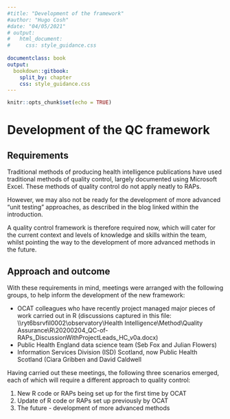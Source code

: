 ```yaml
---
#title: "Development of the framework"
#author: "Hugo Cosh"
#date: "04/05/2021"
# output: 
#   html_document:
#     css: style_guidance.css
    
documentclass: book
output:
  bookdown::gitbook:
    split_by: chapter
    css: style_guidance.css       
---
```


```r
knitr::opts_chunk$set(echo = TRUE)
```

<!-- Note: File must start with h1 (#) as this forms a new chapter. -->


# Development of the QC framework

## Requirements

Traditional methods of producing health intelligence publications have used traditional methods of quality control, largely documented using Microsoft Excel.  These methods of quality control do not apply neatly to RAPs.

However, we may also not be ready for the development of more advanced “unit testing” approaches, as described in the blog linked within the introduction.

A quality control framework is therefore required now, which will cater for the current context and levels of knowledge and skills within the team, whilst pointing the way to the development of more advanced methods in the future.

## Approach and outcome

With these requirements in mind, meetings were arranged with the following groups, to help inform the development of the new framework:

* OCAT colleagues who have recently project managed major pieces of work carried out in R (discussions captured in this file: \\\\ryt6bsrvfil0002\\observatory\\Health Intelligence\\Method\\Quality Assurance\\R\\20200204_QC-of-RAPs_DiscussionWithProjectLeads_HC_v0a.docx)
*	Public Health England data science team (Seb Fox and Julian Flowers)
*	Information Services Division (ISD) Scotland, now Public Health Scotland (Ciara Gribben and David Caldwell

Having carried out these meetings, the following three scenarios emerged, each of which will require a different approach to quality control:

<ol>	
<li> New R code or RAPs being set up for the first time by OCAT
<li> Update of R code or RAPs set up previously by OCAT
<li> The future - development of more advanced methods
</ol>

